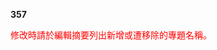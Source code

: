 <noinclude>{{请直接编辑数目}}</noinclude>'''357'''<noinclude><!--以下空行用作開新段落-->

<span style="color:red">修改時請於編輯摘要列出新增或遭移除的專題名稱。</span>
{{pp-vandalism|small=yes}}
</noinclude>